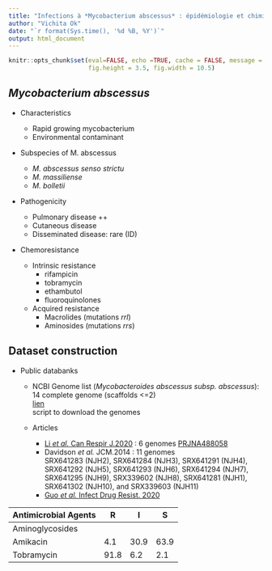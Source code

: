 ```yaml
---
title: "Infections à *Mycobacterium abscessus* : épidémiologie et chimio-résistance"
author: "Vichita Ok"
date: "`r format(Sys.time(), '%d %B, %Y')`"
output: html_document
---
```


```r
knitr::opts_chunk$set(eval=FALSE, echo =TRUE, cache = FALSE, message = FALSE, warning = FALSE, cache.lazy = FALSE,
                      fig.height = 3.5, fig.width = 10.5)
```


## *Mycobacterium abscessus*

* Characteristics

    + Rapid growing mycobacterium 
    + Environmental contaminant  


* Subspecies of M. abscessus

    + *M. abscessus senso strictu*
    + *M. massiliense*
    + *M. bolletii*  


* Pathogenicity

    + Pulmonary disease ++
    + Cutaneous disease
    + Disseminated disease: rare (ID)  
    
* Chemoresistance

    + Intrinsic resistance
        - rifampicin
        - tobramycin
        - ethambutol
        - fluoroquinolones  
        
    + Acquired resistance
        - Macrolides (mutations *rrl*)
        - Aminosides (mutations *rrs*)



## Dataset construction

* Public databanks

    + NCBI
      Genome list (*Mycobacteroides abscessus subsp. abscessus*): 14 complete genome (scaffolds <=2)  
      [lien](https://www.ncbi.nlm.nih.gov/genome/browse#!/prokaryotes/mycobacterium%20abscessus%20subsp.%20abscessus)  
      script to download the genomes
      
    + Articles
        - [Li *et al.* Can Respir J.2020](https://www-ncbi-nlm-nih-gov.proxy.insermbiblio.inist.fr/pmc/articles/PMC7142343/) : 6 genomes
          [PRJNA488058](https://www.ncbi.nlm.nih.gov/bioproject/PRJNA488058/)
        - Davidson *et al.* JCM.2014 : 11 genomes  
          SRX641283 (NJH2), SRX641284 (NJH3), SRX641291 (NJH4), SRX641292 (NJH5), SRX641293 (NJH6), SRX641294 (NJH7), SRX641295 (NJH9), SRX339602 (NJH8), SRX641281 (NJH1), SRX641302 (NJH10), and SRX339603 (NJH11)
        - [Guo *et al.* Infect Drug Resist. 2020](https://www-ncbi-nlm-nih-gov.proxy.insermbiblio.inist.fr/pmc/articles/PMC7326206/)
  
      
|Antimicrobial Agents	|	R |	I |	S | 
|---------------------|---|---|---|
|Aminoglycosides |  |  |  |
|Amikacin	| 4.1 |	30.9	| 63.9	|
|Tobramycin	| 91.8	| 6.2	| 2.1	|

